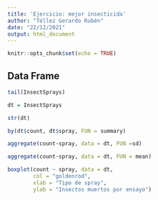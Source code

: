 ---
title: 'Ejercicio: mejor insecticida'
author: "Téllez Gerardo Rubén"
date: "22/12/2021"
output: html_document
---

```{r setup, include=FALSE}
knitr::opts_chunk$set(echo = TRUE)
```

## Data Frame

```{r}
tail(InsectSprays)
```

```{r}
dt = InsectSprays

str(dt)

by(dt$count, dt$spray, FUN = summary)
```

```{r}
aggregate(count~spray, data = dt, FUN =sd)
```

```{r}
aggregate(count~spray, data = dt, FUN = mean)
```


```{r}
boxplot(count ~ spray, data = dt,
        col = "goldenrod",
        xlab = "Tipo de spray",
        ylab = "Insectos muertos por ensayo")
```





